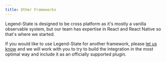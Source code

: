 ```yaml
---
title: Other Frameworks
---
```


Legend-State is designed to be cross platform as it's mostly a vanilla observable system, but our team has expertise in React and React Native so that's where we started.

If you would like to use Legend-State for another framework, please [let us know](https://github.com/LegendApp/legend-state/issues) and we will work with you to try to build the integration in the most optimal way and include it as an officially supported plugin.
